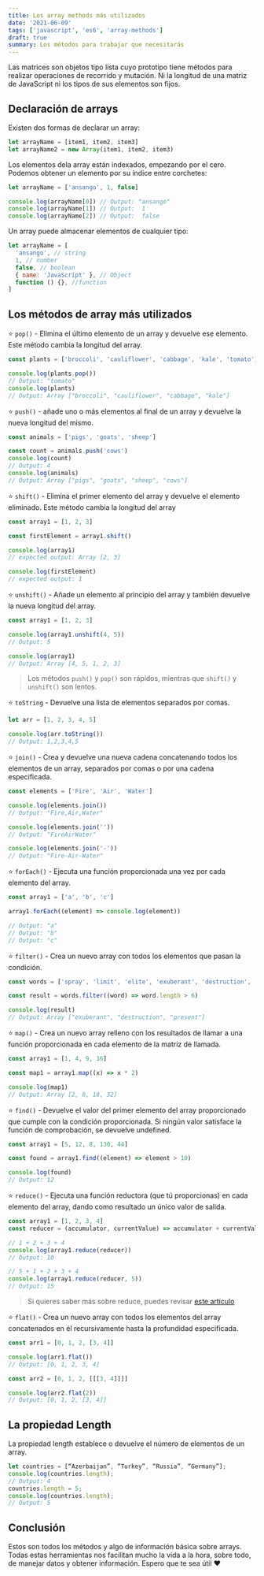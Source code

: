 ```yaml
---
title: Los array methods más utilizados
date: '2021-06-09'
tags: ['javascript', 'es6', 'array-methods']
draft: true
summary: Los métodos para trabajar que necesitarás
---
```


Las matrices son objetos tipo lista cuyo prototipo tiene métodos para realizar operaciones de recorrido y mutación. Ni la longitud de una matriz de JavaScript ni los tipos de sus elementos son fijos.

## Declaración de arrays

Existen dos formas de declarar un array:

```javascript
let arrayName = [item1, item2, item3]
let arrayName2 = new Array(item1, item2, item3)
```

Los elementos dela array están indexados, empezando por el cero.
Podemos obtener un elemento por su índice entre corchetes:

```javascript
let arrayName = ['ansango', 1, false]

console.log(arrayName[0]) // Output: "ansango"
console.log(arrayName[1]) // Output:  1
console.log(arrayName[2]) // Output:  false
```

Un array puede almacenar elementos de cualquier tipo:

```javascript
let arrayName = [
  'ansango', // string
  1, // number
  false, // boolean
  { name: 'JavaScript' }, // Object
  function () {}, //function
]
```

## Los métodos de array más utilizados

⭐ `pop()` - Elimina el último elemento de un array y devuelve ese elemento. Este método cambia la longitud del array.

```javascript
const plants = ['broccoli', 'cauliflower', 'cabbage', 'kale', 'tomato']

console.log(plants.pop())
// Output: "tomato"
console.log(plants)
// Output: Array ["broccoli", "cauliflower", "cabbage", "kale"]
```

⭐ `push()` - añade uno o más elementos al final de un array y devuelve la nueva longitud del mismo.

```javascript
const animals = ['pigs', 'goats', 'sheep']

const count = animals.push('cows')
console.log(count)
// Output: 4
console.log(animals)
// Output: Array ["pigs", "goats", "sheep", "cows"]
```

⭐ `shift()` - Elimina el primer elemento del array y devuelve el elemento eliminado. Este método cambia la longitud del array

```javascript
const array1 = [1, 2, 3]

const firstElement = array1.shift()

console.log(array1)
// expected output: Array [2, 3]

console.log(firstElement)
// expected output: 1
```

⭐ `unshift()` - Añade un elemento al principio del array y también devuelve la nueva longitud del array.

```javascript
const array1 = [1, 2, 3]

console.log(array1.unshift(4, 5))
// Output: 5

console.log(array1)
// Output: Array [4, 5, 1, 2, 3]
```

> Los métodos `push()` y `pop()` son rápidos, mientras que `shift()` y `unshift()` son lentos.

⭐ `toString` - Devuelve una lista de elementos separados por comas.

```javascript
let arr = [1, 2, 3, 4, 5]

console.log(arr.toString())
// Output: 1,2,3,4,5
```

⭐ `join()` - Crea y devuelve una nueva cadena concatenando todos los elementos de un array, separados por comas o por una cadena especificada.

```javascript
const elements = ['Fire', 'Air', 'Water']

console.log(elements.join())
// Output: "Fire,Air,Water"

console.log(elements.join(''))
// Output: "FireAirWater"

console.log(elements.join('-'))
// Output: "Fire-Air-Water"
```

⭐ `forEach()` - Ejecuta una función proporcionada una vez por cada elemento del array.

```javascript
const array1 = ['a', 'b', 'c']

array1.forEach((element) => console.log(element))

// Output: "a"
// Output: "b"
// Output: "c"
```

⭐ `filter()` - Crea un nuevo array con todos los elementos que pasan la condición.

```javascript
const words = ['spray', 'limit', 'elite', 'exuberant', 'destruction', 'present']

const result = words.filter((word) => word.length > 6)

console.log(result)
// Output: Array ["exuberant", "destruction", "present"]
```

⭐ `map()` - Crea un nuevo array relleno con los resultados de llamar a una función proporcionada en cada elemento de la matriz de llamada.

```javascript
const array1 = [1, 4, 9, 16]

const map1 = array1.map((x) => x * 2)

console.log(map1)
// Output: Array [2, 8, 18, 32]
```

⭐ `find()` - Devuelve el valor del primer elemento del array proporcionado que cumple con la condición proporcionada. Si ningún valor satisface la función de comprobación, se devuelve undefined.

```javascript
const array1 = [5, 12, 8, 130, 44]

const found = array1.find((element) => element > 10)

console.log(found)
// Output: 12
```

⭐ `reduce()` - Ejecuta una función reductora (que tú proporcionas) en cada elemento del array, dando como resultado un único valor de salida.

```javascript
const array1 = [1, 2, 3, 4]
const reducer = (accumulator, currentValue) => accumulator + currentValue

// 1 + 2 + 3 + 4
console.log(array1.reduce(reducer))
// Output: 10

// 5 + 1 + 2 + 3 + 4
console.log(array1.reduce(reducer, 5))
// Output: 15
```

> Si quieres saber más sobre reduce, puedes revisar <a href="/blog/javascript/reduce" target="_blank" rel="noopener noreferrer">este artículo</a>

⭐ `flat()` - Crea un nuevo array con todos los elementos del array concatenados en él recursivamente hasta la profundidad especificada.

```javascript
const arr1 = [0, 1, 2, [3, 4]]

console.log(arr1.flat())
// Output: [0, 1, 2, 3, 4]

const arr2 = [0, 1, 2, [[[3, 4]]]]

console.log(arr2.flat(2))
// Output: [0, 1, 2, [3, 4]]
```

## La propiedad Length

La propiedad length establece o devuelve el número de elementos de un array.

```javascript
let countries = [“Azerbaijan”, “Turkey”, “Russia”, “Germany”];
console.log(countries.length);
// Output: 4
countries.length = 5;
console.log(countries.length);
// Output: 5
```

## Conclusión

Estos son todos los métodos y algo de información básica sobre arrays. Todas estas herramientas nos facilitan mucho la vida a la hora, sobre todo, de manejar datos y obtener información. Espero que te sea útil ❤️
